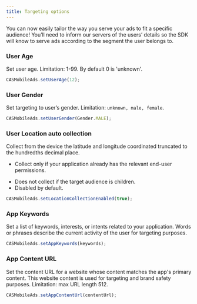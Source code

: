 ```yaml
---
title: Targeting options
---
```


You can now easily tailor the way you serve your ads to fit a specific audience!
You’ll need to inform our servers of the users’ details so the SDK will know to serve ads according
to the segment the user belongs to.

### User Age
Set user age. Limitation: 1-99. By default 0 is 'unknown'.

```ts
CASMobileAds.setUserAge(12);
```

### User Gender

Set targeting to user’s gender. Limitation: `unknown, male, female`.

```ts
CASMobileAds.setUserGender(Gender.MALE);
``` 

### User Location auto collection
Collect from the device the latitude and longitude coordinated truncated to the hundredths decimal place.

* Collect only if your application already has the relevant end-user permissions.
- Does not collect if the target audience is children.
- Disabled by default.

```ts
CASMobileAds.setLocationCollectionEnabled(true);
```

### App Keywords
Set a list of keywords, interests, or intents related to your application. Words or phrases describe
the current activity of the user for targeting purposes.

```ts
CASMobileAds.setAppKeywords(keywords);
```

### App Content URL

Set the content URL for a website whose content matches the app's primary content. This website content is used for targeting and brand safety purposes. Limitation: max URL length 512.

```ts
CASMobileAds.setAppContentUrl(contentUrl);
```

